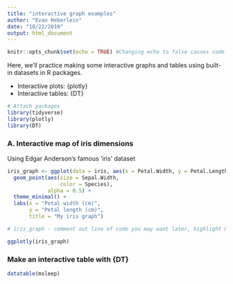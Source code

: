 ```yaml
---
title: "interactive graph examples"
author: "Evan Heberlein"
date: "10/22/2019"
output: html_document
---
```


```r
knitr::opts_chunk$set(echo = TRUE) #Changing echo to false causes code to be hidden for entire document
```

Here, we'll practice making some interactive graphs and tables using built-in datasets in R packages.

- Interactive plots: {plotly}
- Interactive tables: {DT}

```r
# Attach packages
library(tidyverse)
library(plotly)
library(DT)
```

### A. Interactive map of iris dimensions

Using Edgar Anderson's famous 'iris' dataset

```r

iris_graph <- ggplot(data = iris, aes(x = Petal.Width, y = Petal.Length)) +
  geom_point(aes(size = Sepal.Width,
                 color = Species), 
             alpha = 0.5) +
  theme_minimal() +
  labs(x = "Petal width (cm)",
       y = "Petal length (cm)",
       title = "My iris graph")

# iris_graph - comment out line of code you may want later, highlight & hit ctrl+shift+C to comment out multiple lines

ggplotly(iris_graph)
```

### Make an interactive table with {DT}
```r
datatable(msleep)
```

